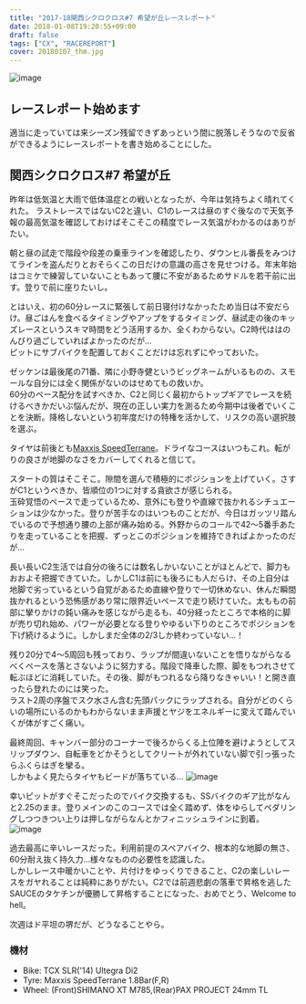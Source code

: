 ---
title: "2017-18関西シクロクロス#7 希望が丘レースレポート"
date: 2018-01-08T19:20:55+09:00
draft: false
tags: ["CX", "RACEREPORT"]
cover: 20180107_thm.jpg
---

![image](20180107_thm.jpg)

## レースレポート始めます

適当に走っていては来シーズン残留できずあっという間に脱落しそうなので反省ができるようにレースレポートを書き始めることにした。

## 関西シクロクロス#7 希望が丘

昨年は低気温と大雨で低体温症との戦いとなったが、今年は気持ちよく晴れてくれた。
ラストレースではないC2と違い、C1のレースは昼のすぐ後なので天気予報の最高気温を確認しておけばそこそこの精度でレース気温がわかるのはありがたい。

朝と昼の試走で階段や段差の乗車ラインを確認したり、ダウンヒル番長をみつけてラインを盗んだりとおそらくこの日だけの意識の高さを見せつける。年末年始はコミケで練習していないこともあって腰に不安があるためサドルを若干前に出す。登りで前に座りたいし。

とはいえ、初の60分レースに緊張して前日寝付けなかったため当日は不安だらけ。昼ごはんを食べるタイミングやアップをするタイミング、昼試走の後のキッズレースというスキマ時間をどう活用するか、全くわからない。C2時代ははのんびり過ごしていればよかったのだが…\
ピットにサブバイクを配置しておくことだけは忘れずにやっておいた。

ゼッケンは最後尾の71番、隣に小野寺健というビッグネームがいるものの、スモールな自分には全く関係がないのはせめてもの救いか。\
60分のペース配分を試すべきか、C2と同じく最初からトップギアでレースを続けるべきかだいぶ悩んだが、現在の正しい実力を測るため今期中は後者でいくことを決断。降格しないという初年度だけの特権を活かして、リスクの高い選択肢を選ぶ。

タイヤは前後とも[Maxxis SpeedTerrane](http://amzn.to/2Fd1SiG)。ドライなコースはいつもこれ。転がりの良さが地脚のなさをカバーしてくれると信じて。

スタートの質はそこそこ。隙間を選んで積極的にポジションを上げていく。さすがC1というべきか、皆順位の1つに対する貪欲さが感じられる。\
玉砕覚悟のペースで走っているため、意外にも登りや直線で抜かれるシチュエーションは少なかった。登りが苦手なのはいつものことだが、今日はガッツリ踏んでいるので予想通り腰の上部が痛み始める。外野からのコールで42〜5番手あたりを走っていることを把握、ずっとこのポジションを維持できればよかったのだが…

長い長いC2生活では自分の後ろには数名しかいないことがほとんどで、脚力もおおよそ把握できていた。しかしC1は前にも後ろにも人だらけ、その上自分は地脚で劣っているという自覚があるため直線や登りで一切休めない、休んだ瞬間抜かれるという恐怖感があり常に限界近いペースで走り続けていた。太ももの前部に攣りかけの鈍い痛みを感じながら走るも、40分経ったところで本格的に脚が売り切れ始め、パワーが必要となる登りやゆるい下りのところでポジションを下げ続けるように。しかしまだ全体の2/3しか終わっていない…！

残り20分で4〜5周回も残っており、ラップが間違いないことを悟りながらなるべくペースを落とさないように努力する。階段で降車した際、脚をもつれさせて転ぶほどに消耗していた。その後、脚がもつれるなら降りなきゃいい！と開き直ったら登れたのには笑った。\
ラスト2周の序盤でスク水さん含む先頭パックにラップされる。自分がどのくらいの場所にいるのかもわからないまま声援とヤジをエネルギーに変えて踏んでいくが体がすごく痛い。

最終周回、キャンバー部分のコーナーで後ろからくる上位陣を避けようとしてスリップダウン、自転車をどかそうとしてクリートが外れていない脚で引っ張ったらふくらはぎを攣る。\
しかもよく見たらタイヤもビードが落ちている…
![image](20180107_flat.jpg)

幸いピットがすぐそこだったのでバイク交換するも、SSバイクのギア比がなんと2.25のまま。登りメインのこのコースでは全く踏めず、体をゆらしてペダリングしつつきつい上りは押しながらなんとかフィニッシュラインに到着。
![image](20180107_goal.jpg)

過去最高に辛いレースだった。利用前提のスペアバイク、根本的な地脚の無さ、60分耐え抜く持久力…様々なものの必要性を認識した。\
しかしレース中暖かいことや、片付けをゆっくりできること、C2の楽しいレースをガヤれることは純粋にありがたい。C2では前週悲劇の落車で昇格を逃したSAUCEのタケチンが優勝して昇格することになった、おめでとう、Welcome to hell。

次週はド平坦の堺だが、どうなることやら。

### 機材

- Bike: TCX SLR('14) Ultegra Di2
- Tyre: Maxxis SpeedTerrane 1.8Bar(F,R)
- Wheel: (Front)SHIMANO XT M785,(Rear)PAX PROJECT 24mm TL
